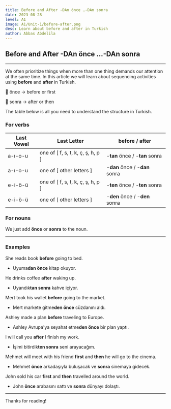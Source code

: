 ```yaml
---
title: Before and After -DAn önce …-DAn sonra  
date: 2023-08-28
level: A1
image: A1/Unit-1/before-after.png 
desc: Learn about before and after in Turkish
author: Abbas Abdelila 
---
```



## Before and After -DAn önce …-DAn sonra
---

We often prioritize things when more than one thing demands our attention at the same time. In this article we will learn about sequencing activities using **before** and **after** in Turkish.

🔖 önce → before or first

🔖 sonra → after or then

The table below is all you need to understand the structure in Turkish.

### For verbs


| Last Vowel  | Last Letter | before / after |
| --- | --- | --- |
| <span className="text-blue-500">a-ı-o-u</span> | one of [ <span className="text-cyan-500">f, s, t, k, ç, ş, h, p</span> ] | -**tan** <span className="text-red-500 font-medium">önce</span> / -**tan** <span className="text-red-500 font-medium">sonra</span> |
| <span className="text-blue-500">a-ı-o-u</span> | one of [ <span className="text-purple-500">other letters</span> ] | -**dan** <span className="text-red-500 font-medium">önce</span> / -**dan** <span className="text-red-500 font-medium">sonra</span> |
| <span className="text-blue-500">e-i-ö-ü</span> | one of [ <span className="text-cyan-500">f, s, t, k, ç, ş, h, p</span> ] | -**ten** <span className="text-red-500 font-medium">önce</span> / -**ten** <span className="text-red-500 font-medium">sonra</span> |
| <span className="text-blue-500">e-i-ö-ü</span> | one of [ <span className="text-purple-500">other letters</span> ] | -**den** <span className="text-red-500 font-medium">önce</span> / -**den** <span className="text-red-500 font-medium">sonra</span> |


### For nouns

We just add **önce** or **sonra** to the noun.

---

### Examples 

She reads book **before** going to bed.

- Uyum<span className="text-purple-500">a</span>**dan önce** kitap okuyor.

He drinks coffee **after** waking up.

- Uyandı<span className="text-cyan-500">k</span>**tan sonra** kahve içiyor.

Mert took his wallet **before** going to the market.

- Mert markete gitm<span className="text-purple-500">e</span>**den önce** cüzdanını aldı.

Ashley made a plan **before** traveling to Europe.

- Ashley Avrupa'ya seyahat etm<span className="text-purple-500">e</span>**den önce** bir plan yaptı.

I will call you **after** I finish my work.

- İşimi bitirdi<span className="text-cyan-500">k</span>**ten sonra** seni arayacağım.

Mehmet will meet with his friend **first** and **then** he will go to the cinema.

- Mehmet **önce** arkadaşıyla buluşacak ve **sonra** sinemaya gidecek.

John sold his car **first** and **then** travelled around the world.

- John **önce** arabasını sattı ve **sonra** dünyayı dolaştı.

---
Thanks for reading!